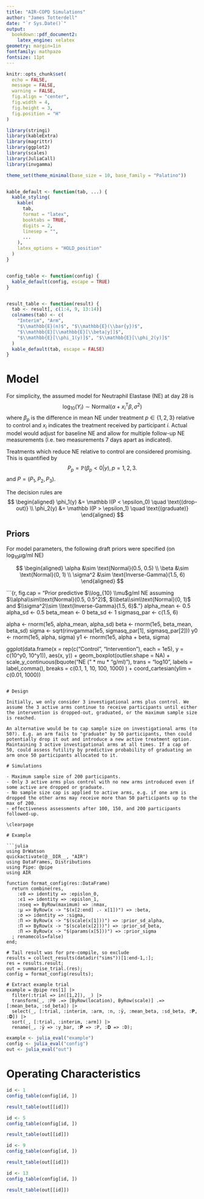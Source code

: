 ```yaml
---
title: "AIR-COPD Simulations"
author: "James Totterdell"
date: "`r Sys.Date()`"
output: 
  bookdown::pdf_document2:
    latex_engine: xelatex
geometry: margin=1in
fontfamily: mathpazo
fontsize: 11pt
---
```


```r
knitr::opts_chunk$set(
  echo = FALSE,
  message = FALSE,
  warning = FALSE,
  fig.align = "center",
  fig.width = 4,
  fig.height = 3,
  fig.position = "H"
)
```


```r
library(stringi)
library(kableExtra)
library(magrittr)
library(ggplot2)
library(scales)
library(JuliaCall)
library(invgamma)

theme_set(theme_minimal(base_size = 10, base_family = "Palatino"))


kable_default <- function(tab, ...) {
  kable_styling(
    kable(
      tab,
      format = "latex",
      booktabs = TRUE,
      digits = 2,
      linesep = "",
      ...
    ),
    latex_options = "HOLD_position"
  )
}


config_table <- function(config) {
  kable_default(config, escape = TRUE)
}


result_table <- function(result) {
  tab <- result[, c(1:4, 9, 13:14)]
  colnames(tab) <- c(
    "Interim", "Arm",
    "$\\mathbb{E}(n)$", "$\\mathbb{E}(\\bar{y})$",
    "$\\mathbb{E}[\\mathbb{E}[\\beta|y]]$",
    "$\\mathbb{E}[\\phi_1(y)]$", "$\\mathbb{E}[\\phi_2(y)]$"
  )
  kable_default(tab, escape = FALSE)
}
```

# Model

For simplicity, the assumed model for Neutraphil Elastase (NE) at day 28 is
$$
\log_{10}(Y_i) \sim \text{Normal}(\alpha + x_i^{\mathsf{T}}\beta, \sigma^2)
$$
where $\beta_p$ is the difference in mean NE under treatment $p\in\{1,2,3\}$ relative to control and $x_i$ indicates the treatment received by participant $i$. Actual model would adjust for baseline NE and allow for multiple follow-up NE measurements (i.e. two measurements 7 days apart as indicated).

Treatments which reduce NE relative to control are considered promising. This is quantified by
$$
P_p = \mathbb P(\beta_p < 0|y), p = 1,2,3.
$$
and $P = (P_1, P_2, P_3)$.

The decision rules are
$$
\begin{aligned}
\phi_1(y) &= \mathbb I(P < \epsilon_0) \quad \text{(drop-out)} \\
\phi_2(y) &= \mathbb I(P > \epsilon_1) \quad \text{(graduate)} 
\end{aligned}
$$

## Priors 

For model parameters, the following draft priors were specified (on $\log_{10} \mu$g/ml NE)

$$
\begin{aligned}
\alpha &\sim \text{Normal}(0.5, 0.5) \\
\beta &\sim \text{Normal}(0, 1) \\
\sigma^2 &\sim \text{Inverse-Gamma}(1.5, 6)
\end{aligned}
$$

```{r, fig.cap = "Prior predictive $\\log_{10} \\mu$g/ml NE assuming $\\alpha\\sim\\text{Normal}(0.5, 0.5^2)$, $\\beta\\sim\\text{Normal}(0, 1)$ and $\\sigma^2\\sim \\text{Inverse-Gamma}(1.5, 6)$."}
alpha_mean <- 0.5
alpha_sd <- 0.5
beta_mean <- 0
beta_sd <- 1
sigmasq_par <- c(1.5, 6)

alpha <- rnorm(1e5, alpha_mean, alpha_sd)
beta <- rnorm(1e5, beta_mean, beta_sd)
sigma <- sqrt(rinvgamma(1e5, sigmasq_par[1], sigmasq_par[2]))
y0 <- rnorm(1e5, alpha, sigma)
y1 <- rnorm(1e5, alpha + beta, sigma)

ggplot(data.frame(x = rep(c("Control", "Intervention"), each = 1e5), y = c(10^y0, 10^y1)), aes(x, y)) +
  geom_boxplot(outlier.shape = NA) +
  scale_y_continuous(bquote("NE (" * mu * "g/ml)"),
    trans = "log10",
    labels = label_comma(), breaks = c(0.1, 1, 10, 100, 1000)
  ) +
  coord_cartesian(ylim = c(0.01, 1000))
```

# Design

Initially, we only consider 3 investigational arms plus control. We assume the 3 active arms continue to receive participants until either the intervention is dropped-out, graduated, or the maximum sample size is reached.

An alternative would be to cap sample size on investigational arms (to 50?). E.g. an arm fails to "graduate" by 50 participants, then could potentially drop it out and introduce a new active treatment option. Maintaining 3 active investigational arms at all times. If a cap of 50, could assess futility by predictive probability of graduating an arm once 50 participants allocated to it.

# Simulations

- Maximum sample size of 200 participants.
- Only 3 active arms plus control with no new arms introduced even if some active are dropped or graduate.
- No sample size cap is applied to active arms, e.g. if one arm is dropped the other arms may receive more than 50 participants up to the max of 200.
- effectiveness assessments after 100, 150, and 200 participants followed-up.

\clearpage

# Example

```julia
using DrWatson
quickactivate(@__DIR__, "AIR")
using DataFrames, Distributions
using Pipe: @pipe
using AIR

function format_config(res::DataFrame)
  return combine(res, 
    :ϵ0 => identity => :epislon_0, 
    :ϵ1 => identity => :epislon_1, 
    :nseq => ByRow(maximum) => :nmax,
    :μ => ByRow(x -> "$(x[2:end] .- x[1])") => :beta,
    :σ => identity => :sigma,
    :Π => ByRow(x -> "$(scale(x[1]))") => :prior_sd_alpha,
    :Π => ByRow(x -> "$(scale(x[2]))") => :prior_sd_beta,
    :Π => ByRow(x -> "$(params(x[5]))") => :prior_sigma
  ; renamecols=false)
end;

# Tail result was for pre-compile, so exclude
results = collect_results(datadir("sims"))[1:end-1,:];
res = results.result;
out = summarise_trial.(res);
config = format_config(results);

# Extract example trial
example = @pipe res[1] |>
  filter(:trial => in([1,2]), _) |>
  transform(_, :ℙθ .=> [ByRow(location), ByRow(scale)] .=> [:mean_beta, :sd_beta]) |>
  select(_, [:trial, :interim, :arm, :n, :ȳ, :mean_beta, :sd_beta, :𝐏, :𝐃]) |>
  sort(_, [:trial, :interim, :arm]) |>
  rename(_, :ȳ => :y_bar, :𝐏 => :P, :𝐃 => :D);
```

```r
example <- julia_eval("example")
config <- julia_eval("config")
out <- julia_eval("out")
```

\clearpage

# Operating Characteristics

```r
id <- 1
config_table(config[id, ])
```

```r
result_table(out[[id]])
```


```r
id <- 5
config_table(config[id, ])
```

```r
result_table(out[[id]])
```


```r
id <- 9
config_table(config[id, ])
```

```r
result_table(out[[id]])
```

```r
id <- 13
config_table(config[id, ])
```

```r
result_table(out[[id]])
```